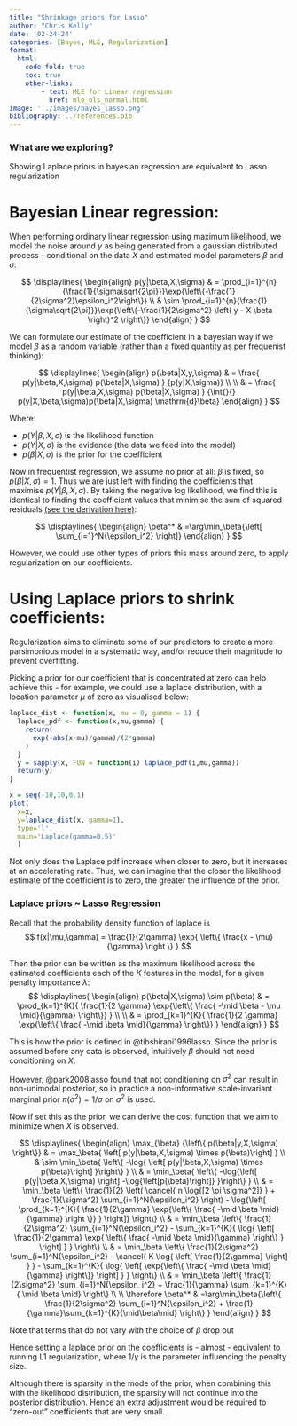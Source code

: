 ```yaml
---
title: "Shrinkage priors for Lasso"
author: "Chris Kelly"
date: '02-24-24'
categories: [Bayes, MLE, Regularization]
format:
  html:
    code-fold: true
    toc: true
    other-links:
        - text: MLE for Linear regression
          href: mle_ols_normal.html
image: '../images/bayes_lasso.png'
bibliography: ../references.bib
---
```


::: {.callout-tip}
### What are we exploring?
Showing Laplace priors in bayesian regression are equivalent to Lasso regularization
:::


<!-- # Regularization

Regularization applies a penalty term to the cost function for large coefficients estimates. For example, we can alter the RSS (residual sum of squares) cost function in the following way:

$$
\min_\beta{\left[\sum_{i=1}^N{\epsilon_i^2}-\frac{\lambda}{2}\sum_{k=1}^K{\beta_k^2}\right]}
$$

The penalty term $\lambda /2$ increases the cost if larger coefficients are estimated, resulting in smaller coefficients being estimated to minimize the the cost function:

$$
\min_{\beta_j}{\left[\sum_{i=1}^N{\epsilon_i^2}-\frac{\lambda}{2}\sum_{k=1}^K{\beta_k^2}\right]}
\Rightarrow \sum_{i=1}^N 2\epsilon_i\left(\frac{\partial\epsilon_i}{\partial\beta_j}\right)-\lambda\beta_j=0 \\
$$

As such, we see that minimizing the cost function will artificially reduce the coefficents depending on the size of $\lambda$. This is an example of L2 regularization (ridge). Selecting a good value for $\lambda$ can be found through cross-validation.

However, L2 regularization will never zero-out a coefficient. Instead, we can similarly derive the same penalty through L1 regularisation (LASSO) which actively zeroes out coefficients:

$$
\min_\beta{\left[\sum_{i=1}^N{\epsilon_i^2}-\frac{\lambda}{2}\sum_{k=1}^K{\mid\beta_k\mid}\right]}
$$

Empirically though, LASSO is shown to be unreliable, zero-es out coefficients that are small but significant.

A more robust method is the elastic net, which combines L1 and L2 regularization. It is often implemented in the following way:

$$
\min_\beta{\left[\sum_{i=1}^N{\epsilon_i^2}-\frac{\lambda}{2}\left(\alpha\sum_{k=1}^K{\mid\beta_k\mid}+(1-\alpha)\sum_{k=1}^K{\beta_k^2}\right)\right]}
$$


However, regularization in a frequentist model can be a blunt instrument when thinking about regularization of coefficients. This is because $\lambda$ is a single penalty for all coefficients, so if poorly specified, can either include a very large number of irrelevant predictors, or over-shink included coefficients. In particular, it might drop small but signficant features.
An ideal method should thus only induce weak shrinkage on large coefficients, and stronger shrinkage to zero on less relevant effects.
Cue bayesian regression: -->

# Bayesian Linear regression:

When performing ordinary linear regression using maximum likelihood, we model the noise around $y$ as being generated from a gaussian distributed process - conditional on the data $X$ and estimated model parameters $\beta$ and $\sigma$:

$$
\displaylines{
\begin{align}
p(y|\beta,X,\sigma) 
& = \prod_{i=1}^{n}{\frac{1}{\sigma\sqrt{2\pi}}}\exp{\left\{-\frac{1}{2\sigma^2}\epsilon_i^2\right\}} \\
& \sim \prod_{i=1}^{n}{\frac{1}{\sigma\sqrt{2\pi}}}\exp{\left\{-\frac{1}{2\sigma^2}
\left( y - X \beta \right)^2
\right\}}
\end{align}
}
$$

We can formulate our estimate of the coefficient in a bayesian way if we model $\beta$ as a random variable (rather than a fixed quantity as per frequenist thinking):

$$
\displaylines{
\begin{align}
p(\beta|X,y,\sigma) 
& =
\frac{
  p(y|\beta,X,\sigma)
  p(\beta|X,\sigma)
  }
  {p(y|X,\sigma)} 
\\ \\ & =
\frac{
  p(y|\beta,X,\sigma)
  p(\beta|X,\sigma)
  }
{\int{}{} p(y|X,\beta,\sigma)p(\beta|X,\sigma) \mathrm{d}\beta}
\end{align}
}
$$

Where:

* $p(Y|\beta,X,\sigma)$ is the likelihood function
* $p(Y|X,\sigma)$ is the evidence (the data we feed into the model)
* $p(\beta|X,\sigma)$ is the prior for the coefficient

Now in frequentist regression, we assume no prior at all: $\beta$ is fixed, so $p(\beta|X,\sigma)=1$. Thus we are just left with finding the coefficients that maximise $p(Y|\beta,X,\sigma)$. By taking the negative log likelihood, we find this is identical to finding the coefficient values that minimise the sum of squared residuals [(see the derivation here)](mle_ols_normal.html):

$$
\displaylines{
\begin{align}
\beta^* & =\arg\min_\beta{\left[ 
  \sum_{i=1}^N{\epsilon_i^2} 
\right]}
\end{align}
}
$$

However, we could use other types of priors this mass around zero, to apply regularization on our coefficients.

# Using Laplace priors to shrink coefficients:

Regularization aims to eliminate some of our predictors to create a more parsimonious model in a systematic way, and/or reduce their magnitude to prevent overfitting.

Picking a prior for our coefficient that is concentrated at zero can help achieve this - for example, we could use a laplace distribution, with a location parameter $\mu$ of zero as visualised below:

```r
laplace_dist <- function(x, mu = 0, gamma = 1) {
  laplace_pdf <- function(x,mu,gamma) {
    return(
      exp(-abs(x-mu)/gamma)/(2*gamma)
    )
  }
  y = sapply(x, FUN = function(i) laplace_pdf(i,mu,gamma))
  return(y)
}

x = seq(-10,10,0.1)
plot(
  x=x,
  y=laplace_dist(x, gamma=1),
  type='l',
  main='Laplace(gamma=0.5)'
  )
```

Not only does the Laplace pdf increase when closer to zero, but it increases at an accelerating rate. Thus, we can imagine that the closer the likelihood estimate of the coefficient is to zero, the greater the influence of the prior.

### Laplace priors ~ Lasso Regression

Recall that the probability density function of laplace is
$$
f(x|\mu,\gamma) =
\frac{1}{2\gamma}
\exp{ \left\{ 
  \frac{x - \mu}{\gamma} \right
\} }
$$

Then the prior can be written as the maximum likelihood across the estimated coefficients each of the $K$ features in the model, for a given penalty importance $\lambda$:
$$
\displaylines{
\begin{align}
p(\beta|X,\sigma) \sim p(\beta)
& = \prod_{k=1}^{K}{ 
  \frac{1}{2 \gamma}
  \exp{\left\{ \frac{ -\mid \beta - \mu \mid}{\gamma} \right\}}
}
\\ \\ & = \prod_{k=1}^{K}{ 
  \frac{1}{2 \gamma}
  \exp{\left\{ \frac{ -\mid \beta \mid}{\gamma} \right\}}
}
\end{align}
}
$$

:::{.column-margin}
This is how the prior is defined in @tibshirani1996lasso. Since the prior is assumed before any data is observed, intuitively $\beta$ should not need conditioning on $X$.

However, @park2008lasso found that not conditioning on $\sigma^2$ can result in non-unimodal posterior, so in practice a non-informative scale-invariant marginal prior $\pi(\sigma^2) = 1/\sigma$ on $\sigma^2$ is used.
:::

Now if set this as the prior, we can derive the cost function that we aim to minimize when $X$ is observed.

$$
\displaylines{
\begin{align}
\max_{\beta} {\left\{ p(\beta|y,X,\sigma) \right\}}
& = \max_\beta{
  \left[ p(y|\beta,X,\sigma) \times p(\beta)\right] 
} \\
& \sim \min_\beta{
  \left\{ -\log{
    \left[ p(y|\beta,X,\sigma) \times p(\beta)\right] 
    }\right\}
} \\
& = \min_\beta{
  \left\{ 
    -\log{\left[ p(y|\beta,X,\sigma) \right]
    -\log{\left[p(\beta)\right]}
    }\right\}
} \\
& = \min_\beta \left\{ 
\frac{1}{2} \left( 
  \cancel{ n \log{[2 \pi \sigma^2]} }
  + \frac{1}{\sigma^2} \sum_{i=1}^N{\epsilon_i^2}
\right)
- \log{\left[ 
  \prod_{k=1}^{K}{ 
    \frac{1}{2\gamma}
    \exp{\left\{ \frac{ -\mid \beta \mid}{\gamma} \right \}}
  }
\right]}
\right\} \\
& = \min_\beta \left\{ 
  \frac{1}{2\sigma^2} \sum_{i=1}^N{\epsilon_i^2}
- \sum_{k=1}^{K}{ \log{ \left[
    \frac{1}{2\gamma}
    \exp{ \left\{ \frac{ -\mid \beta \mid}{\gamma} \right\} }
    \right]
    }
  }
\right\} \\
& = \min_\beta \left\{ 
  \frac{1}{2\sigma^2} \sum_{i=1}^N{\epsilon_i^2}
- \cancel{ K \log{ \left[ \frac{1}{2\gamma} \right] } }
- \sum_{k=1}^{K}{ 
    \log{ \left[ \exp{\left\{ \frac{ -\mid \beta \mid}{\gamma} \right\}} \right] }
  }  
\right\} \\
& = \min_\beta \left\{ 
  \frac{1}{2\sigma^2} \sum_{i=1}^N{\epsilon_i^2}
+ \frac{1}{\gamma} \sum_{k=1}^{K}{ \mid \beta \mid}  
\right\} \\ \\
\therefore \beta^* 
& =\arg\min_\beta{\left\{
  \frac{1}{2\sigma^2} \sum_{i=1}^N{\epsilon_i^2}
+ \frac{1}{\gamma}\sum_{k=1}^{K}{\mid\beta\mid} 
  \right\}
}
\end{align}
}
$$

::: {.column-margin}
Note that terms that do not vary with the choice of $\beta$ drop out
:::

::: {.callout-tip title="Key point"}
Hence setting a laplace prior on the coefficients is - almost - equivalent to running L1 regularization, where $1/\gamma$ is the parameter influencing the penalty size.
:::

Although there is sparsity in the mode of the prior, when combining this with the likelihood distribution, the sparsity will not continue into the posterior distribution. Hence an extra adjustment would be required to "zero-out" coefficients that are very small.
